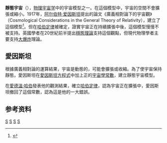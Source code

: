 '''靜態宇宙'''（{{lang-en|Static universe}}），[[物理宇宙学|物理宇宙学]]中的宇宙模型之一。在這個模型中，宇宙的空間不會擴張或縮小。1917年，[[阿尔伯特·爱因斯坦|阿尔伯特·爱因斯坦]]提出的論文《廣義相對論下的宇宙觀》（Cosmological Considerations in the General Theory of Relativity），建立了這個模型<ref>{{Cite journal|title=Kosmologische Betrachtungen zur allgemeinen Relativitätstheorie|author=Albert Einstein|journal=Sitzungs. König. Preuss. Akad.|year=1917|page=142–152}}</ref>。但在[[哈伯定律|哈伯定律]]被確定，證實宇宙正在持續擴張中後，這個模型慢慢不被支持。英國學者在20世紀前半提出[[穩態理論|穩態理論]]支持這個觀點，但現代物理學者主要支持[[大爆炸|大爆炸]]理論。
==愛因斯坦==
根據廣義相對論的運算結果，宇宙是動態的，可能會擴張或收縮。為了使宇宙保持靜態，愛因斯坦在[[愛因斯坦方程式|愛因斯坦方程式]]中加上正的[[宇宙學常數|宇宙學常數]]，建立靜態宇宙模型。

在[[愛德溫·哈伯|愛德溫·哈伯]]發表他的觀測結果，確立[[哈伯定律|哈伯定律]]，認為宇宙正在擴張中，愛因斯坦撤回了這個常數，認為這是他的一大錯誤。
==参考资料==
{{reflist}}
[[Category:宇宙学|S]]
[[Category:廣義相對論的精確解|S]]
[[Category:阿尔伯特·爱因斯坦|S]]
[[Category:已废弃的物理学理论|S]]